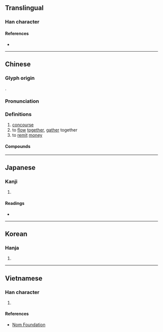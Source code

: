 {{also|滙|汇}}
{{character info/new}}
==Translingual==

===Han character===
{{Han char|rn=22|rad=匚|as=11|sn=13|four=71711|canj=SEOG|ids=⿷匚淮}}

====References====
* {{Han ref|kx=0154.150|dkj=02644|dj=0346.180|hdz=10089.100|uh=532F|ud=21295|bh=B6D7|bd=46807}}

----

==Chinese==
{{zh-forms|s=汇|alt=滙}}

===Glyph origin===
{{Han etym}}
{{Han compound|匚|淮|c1=s|c2=p|ls=psc}}.

===Pronunciation===
{{zh-pron
|m=huì,kuì
|c=wui6
|mc=y
|oc=y
|ma=
|cat=n,v
}}

===Definitions===
{{zh-hanzi}}

# [[concourse]]
# to [[flow]] [[together]], [[gather]] together
# to [[remit]] [[money]]

====Compounds====
{{zh-der|匯報|匯編|匯編程序|匯編語言|匯兌|匯費|匯合|匯集|匯價|匯聚|匯款|匯流|匯攏|匯率|匯票|匯融|匯演|匯展|匯注|匯總|國外匯兌|即期匯票|信匯|匯錢|外匯|中心匯率|匯付|套匯|外匯銀行|匯市|外匯市場|匯流排|匯信|固定匯率|匯銀|外匯存底|外匯匯率|創匯|三角套匯|單張匯票|外匯管制|匯水|僑匯|用匯|百老匯|換匯|掛牌匯率|浮動匯率|票匯|押匯|語匯|變動匯率|結匯|總匯|郵匯|遠期外匯|電匯|融匯|郵政匯票}}

----

==Japanese==

===Kanji===
{{ja-kanji|grade=|rs=匚11}}

# {{defn|lang=ja|sort=匚11}}

====Readings====
* {{ja-readings
|goon=え<ゑ
|kanon=かい<くわい
|kun=めぐ-る}}

----

==Korean==

===Hanja===
{{ko-hanja|hangeul=회|rv=hoe|mr=hoe}}

# {{defn|lang=ko|sort=匚11}}

----

==Vietnamese==

===Han character===
{{vi-hantu|[[hối]], [[vị]]|rs=匚11}}

# {{defn|lang=vi|sort=匚11}}

====References====
* [http://nomfoundation.org/common/nom_details.php?codepoint=532f&img=1 Nom Foundation]